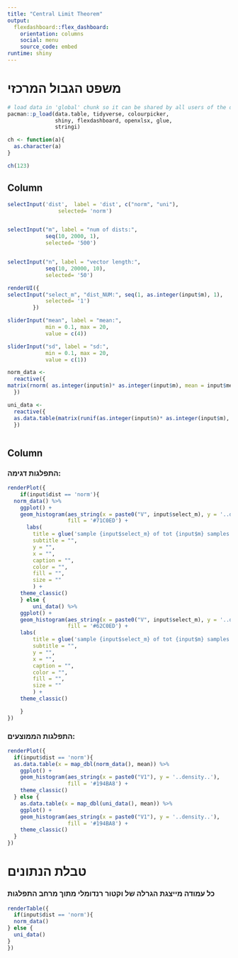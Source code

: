 ```yaml
---
title: "Central Limit Theorem"
output: 
  flexdashboard::flex_dashboard:
    orientation: columns
    social: menu  
    source_code: embed
runtime: shiny
---
```




# משפט הגבול המרכזי

```r
# load data in 'global' chunk so it can be shared by all users of the dashboard
pacman::p_load(data.table, tidyverse, colourpicker,
               shiny, flexdashboard, openxlsx, glue,
               stringi)

ch <- function(a){
  as.character(a)
}

ch(123)

```




Column {.sidebar}
-----------------------------------------------------------------------

```r

selectInput('dist',  label = 'dist', c("norm", "uni"),
                selected= 'norm')


selectInput("m", label = "num of dists:",
            seq(10, 2000, 1),
            selected= '500')


selectInput("n", label = "vector length:",
            seq(10, 20000, 10),
            selected= '50')

renderUI({
selectInput("select_m", "dist_NUM:", seq(1, as.integer(input$m), 1),
            selected= '1')
        })

sliderInput("mean", label = "mean:",
            min = 0.1, max = 20,
            value = c(4))

sliderInput("sd", label = "sd:",
            min = 0.1, max = 20,
            value = c(1))

```

```r
norm_data <- 
  reactive({
matrix(rnorm( as.integer(input$n)* as.integer(input$m), mean = input$mean, sd = input$sd),  as.integer(input$n),       as.integer(input$m)) %>% as.data.frame()
  })

uni_data <- 
  reactive({
  as.data.table(matrix(runif(as.integer(input$n)* as.integer(input$m), min = 0, max = 1), as.integer(input$n),       as.integer(input$m)))
  })



```


Column
-----------------------------------------------------------------------

### התפלגות דגימה:

```r

renderPlot({
    if(input$dist == 'norm'){
  norm_data() %>% 
    ggplot() +
    geom_histogram(aes_string(x = paste0("V", input$select_m), y = '..density..'),
                   fill = '#71C0ED') +
      labs(
        title = glue('sample {input$select_m} of tot {input$m} samples of {input$dist} dist length {input$n}'),
        subtitle = "",
        y = "",
        x = "",
        caption = "",
        color = "",
        fill = "",
        size = ""
        ) +
    theme_classic()
    } else {
        uni_data() %>% 
    ggplot() +
    geom_histogram(aes_string(x = paste0("V", input$select_m), y = '..density..'),
                   fill = '#62C0ED') +
    labs(
        title = glue('sample {input$select_m} of tot {input$m} samples of {input$dist} dist length {input$n}'),
        subtitle = "",
        y = "",
        x = "",
        caption = "",
        color = "",
        fill = "",
        size = ""
        ) +
    theme_classic()

    }
})
```


### התפלגות הממוצעים:
    
```r
renderPlot({
  if(input$dist == 'norm'){
  as.data.table(x = map_dbl(norm_data(), mean)) %>% 
    ggplot() +
    geom_histogram(aes_string(x = paste0("V1"), y = '..density..'),
                   fill = '#194BA8') +
    theme_classic()
  } else {
    as.data.table(x = map_dbl(uni_data(), mean)) %>% 
    ggplot() +
    geom_histogram(aes_string(x = paste0("V1"), y = '..density..'),
                   fill = '#194BA8') +
    theme_classic()
  }
})
```

# טבלת הנתונים

### כל עמודה מייצגת הגרלה של וקטור רנדומלי מתוך מרחב התפלגות

```r
renderTable({
  if(input$dist == 'norm'){
  norm_data()
} else {
  uni_data()
}
})

```


